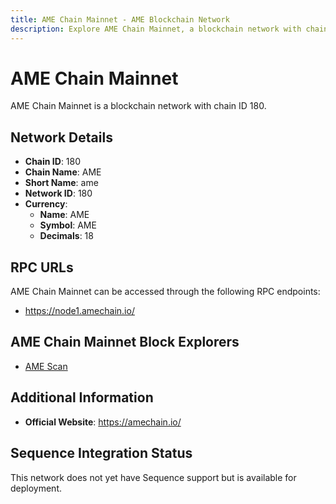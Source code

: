 ```yaml
--- 
title: AME Chain Mainnet - AME Blockchain Network
description: Explore AME Chain Mainnet, a blockchain network with chain ID 180. Learn about its native currency, AME, and how to interact with the network.
---
```


# AME Chain Mainnet

AME Chain Mainnet is a blockchain network with chain ID 180.

## Network Details

- **Chain ID**: 180
- **Chain Name**: AME
- **Short Name**: ame
- **Network ID**: 180
- **Currency**: 
  - **Name**: AME
  - **Symbol**: AME
  - **Decimals**: 18

## RPC URLs

AME Chain Mainnet can be accessed through the following RPC endpoints:

- https://node1.amechain.io/

## AME Chain Mainnet Block Explorers

- [AME Scan](https://amescan.io)

## Additional Information

- **Official Website**: https://amechain.io/

## Sequence Integration Status

This network does not yet have Sequence support but is available for deployment.
